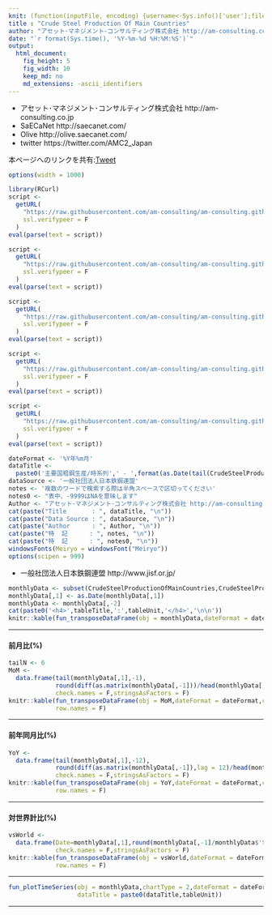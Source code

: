 ```yaml
---
knit: (function(inputFile, encoding) {username<-Sys.info()['user'];fileName<-'defaultPath.csv';pathToFile <-paste0('C:/Users/', username,'/Desktop/pathToCSV/');setwd(pathToFile);buf0<-read.csv(fileName,header = F,skip = 0,stringsAsFactor = F,check.names = F,fileEncoding = 'utf-8');timeStamp<-format(Sys.time(),'%Y%m%d%H%M%S');rmarkdown::render(inputFile, encoding = encoding, output_file = paste0('C:/Users/',username,buf0[2,1],'charts/','am-consulting.co.jp-CrudeSteelProductionOfMainCountries.html')) })
title : "Crude Steel Production Of Main Countries"
author: "アセット･マネジメント･コンサルティング株式会社 http://am-consulting.co.jp"
date: "`r format(Sys.time(), '%Y-%m-%d %H:%M:%S')`"
output: 
  html_document:
    fig_height: 5
    fig_width: 10
    keep_md: no
    md_extensions: -ascii_identifiers 
---
```


<link href="http://knowledgevault.saecanet.com/components/rmarkdown-html.css" rel="stylesheet"> 
<style>
.main-container {max-width : 1000px; margin-left : auto; margin-right : auto;}
table{white-space : nowrap;}
td.negative {color : red;}
</style>

<script>
<!-- # Reference http://www.hanselman.com/blog/MakingNegativeNumbersTurnRedUsingCSSAndJavascript.aspx -->
function MakeNegative() {
  TDs = document.getElementsByTagName('td');
  for (var i=0; i<TDs.length; i++) {
    var temp = TDs[i];
    if (temp.firstChild.nodeValue.indexOf('-') == 0) temp.className = "negative";
  }
}
</script>

- アセット･マネジメント･コンサルティング株式会社 http://am-consulting.co.jp
- SaECaNet http://saecanet.com/
- Olive http://olive.saecanet.com/
- twitter https://twitter.com/AMC2_Japan

本ページへのリンクを共有:<a href="https://twitter.com/share" class="twitter-share-button" data-via="AMC2_Japan" data-size="large">Tweet</a> <script>!function(d,s,id){var js,fjs=d.getElementsByTagName(s)[0],p=/^http:/.test(d.location)?'http':'https';if(!d.getElementById(id)){js=d.createElement(s);js.id=id;js.src=p+'://platform.twitter.com/widgets.js';fjs.parentNode.insertBefore(js,fjs);}}(document, 'script', 'twitter-wjs');</script>

```r
options(width = 1000)
```

```r
library(RCurl)
script <-
  getURL(
    "https://raw.githubusercontent.com/am-consulting/am-consulting.github.io/master/importCrudeSteelProductionOfMainCountries.r",
    ssl.verifypeer = F
  )
eval(parse(text = script))

script <-
  getURL(
    "https://raw.githubusercontent.com/am-consulting/am-consulting.github.io/master/plotTimeSeries.r",
    ssl.verifypeer = F
  )
eval(parse(text = script))

script <-
  getURL(
    "https://raw.githubusercontent.com/am-consulting/am-consulting.github.io/master/R-dygraphsFunction.r",
    ssl.verifypeer = F
  )
eval(parse(text = script))

script <-
  getURL(
    "https://raw.githubusercontent.com/am-consulting/am-consulting.github.io/master/transposeDataFrame.r",
    ssl.verifypeer = F
  )
eval(parse(text = script))

script <-
  getURL(
    "https://raw.githubusercontent.com/am-consulting/am-consulting.github.io/master/timeSeriesDataFundamentalStatistics.r",
    ssl.verifypeer = F
  )
eval(parse(text = script))
```

```r
dateFormat <- '%Y年%m月'
dataTitle <-
  paste0('主要国粗鋼生産/時系列',' - ',format(as.Date(tail(CrudeSteelProductionOfMainCountries[,1],1)), dateFormat))
dataSource <- '一般社団法人日本鉄鋼連盟'
notes <- '複数のワードで検索する際は半角スペースで区切ってください'
notes0 <- "表中、-9999はNAを意味します"
Author <- "アセット･マネジメント･コンサルティング株式会社 http://am-consulting.co.jp"
cat(paste("Title       : ", dataTitle, "\n"))
cat(paste("Data Source : ", dataSource, "\n"))
cat(paste("Author      : ", Author, "\n"))
cat(paste("特  記      : ", notes, "\n"))
cat(paste("特  記      : ", notes0, "\n"))
windowsFonts(Meiryo = windowsFont("Meiryo"))
options(scipen = 999)
```

- 一般社団法人日本鉄鋼連盟 http://www.jisf.or.jp/

```r
monthlyData <- subset(CrudeSteelProductionOfMainCountries,CrudeSteelProductionOfMainCountries[,2]=='Monthly')
monthlyData[,1] <- as.Date(monthlyData[,1])
monthlyData <- monthlyData[,-2]
cat(paste0('<h4>',tableTitle,':',tableUnit,'</h4>','\n\n'))
knitr::kable(fun_transposeDataFrame(obj = monthlyData,dateFormat = dateFormat,colName = 'Country/Region'),row.names = F)
```

***
#### 前月比(%)

```r
tailN <- 6
MoM <- 
  data.frame(tail(monthlyData[,1],-1),
             round(diff(as.matrix(monthlyData[,-1]))/head(monthlyData[,-1],-1)*100,2),
             check.names = F,stringsAsFactors = F)
knitr::kable(fun_transposeDataFrame(obj = MoM,dateFormat = dateFormat,colName = 'Country/Region',tailN = tailN),
             row.names = F)
```

***
#### 前年同月比(%)

```r
YoY <- 
  data.frame(tail(monthlyData[,1],-12),
             round(diff(as.matrix(monthlyData[,-1]),lag = 12)/head(monthlyData[,-1],-12)*100,2),
             check.names = F,stringsAsFactors = F)
knitr::kable(fun_transposeDataFrame(obj = YoY,dateFormat = dateFormat,colName = 'Country/Region',tailN = tailN),
             row.names = F)
```

***
#### 対世界計比(%)

```r
vsWorld <- 
  data.frame(Date=monthlyData[,1],round(monthlyData[,-1]/monthlyData$'世界計'*100,2),
             check.names = F,stringsAsFactors = F)
knitr::kable(fun_transposeDataFrame(obj = vsWorld,dateFormat = dateFormat,colName = 'Country/Region',tailN = tailN),
             row.names = F)
```

***

```r
fun_plotTimeSeries(obj = monthlyData,chartType = 2,dateFormat = dateFormat,
                   dataTitle = paste0(dataTitle,tableUnit))
```

***

<script>MakeNegative();</script>
<script>
  (function(i,s,o,g,r,a,m){i['GoogleAnalyticsObject']=r;i[r]=i[r]||function(){
  (i[r].q=i[r].q||[]).push(arguments)},i[r].l=1*new Date();a=s.createElement(o),
  m=s.getElementsByTagName(o)[0];a.async=1;a.src=g;m.parentNode.insertBefore(a,m)
  })(window,document,'script','https://www.google-analytics.com/analytics.js','ga');

  ga('create', 'UA-3077339-5', 'auto');
  ga('send', 'pageview');

</script>
